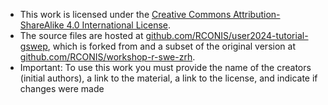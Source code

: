 - This work is licensed under the [Creative Commons Attribution-ShareAlike 4.0 International License](http://creativecommons.org/licenses/by-sa/4.0/).
- The source files are hosted at [github.com/RCONIS/user2024-tutorial-gswep](https://github.com/RCONIS/user2024-tutorial-gswep), which is forked from and a subset of the original version at [github.com/RCONIS/workshop-r-swe-zrh](https://github.com/RCONIS/workshop-r-swe-zrh).
- Important: To use this work you must provide the name of the creators (initial authors), a link to the material, a link to the license, and indicate if changes were made
